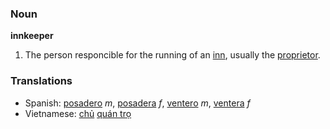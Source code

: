 ===Noun===
'''innkeeper'''

#The person responcible for the running of an [[inn]], usually the [[proprietor]].

===Translations===
*Spanish: [[posadero]] ''m'', [[posadera]] ''f'', [[ventero]] ''m'', [[ventera]] ''f''
*Vietnamese: [[chủ]] [[quán trọ]]